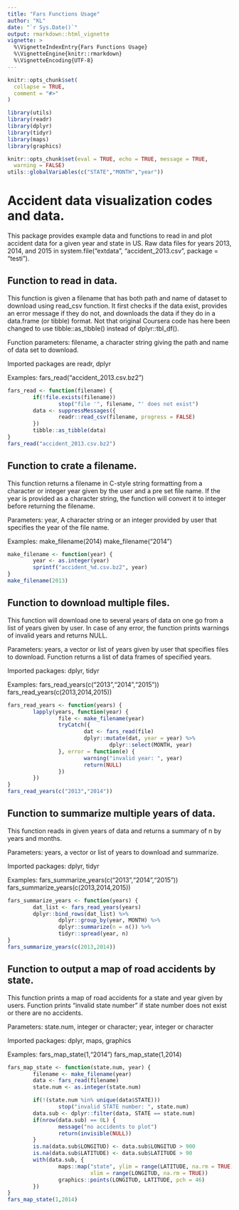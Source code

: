 ```yaml
---
title: "Fars Functions Usage"
author: "KL"
date: "`r Sys.Date()`"
output: rmarkdown::html_vignette
vignette: >
  %\VignetteIndexEntry{Fars Functions Usage}
  %\VignetteEngine{knitr::rmarkdown}
  %\VignetteEncoding{UTF-8}
---
```


```r
knitr::opts_chunk$set(
  collapse = TRUE,
  comment = "#>"
)
```

```r
library(utils)
library(readr)
library(dplyr)
library(tidyr)
library(maps)
library(graphics)
```
```r
knitr::opts_chunk$set(eval = TRUE, echo = TRUE, message = TRUE,
  warning = FALSE)
utils::globalVariables(c("STATE","MONTH","year"))
```
# Accident data visualization codes and data.

This package provides example data and functions to read in and plot accident data for a given year and state in US.
Raw data files for years 2013, 2014, and 2015 in system.file("extdata", "accident_2013.csv", package = "testi").

## Function to read in data.

This function is given a filename that has both path and name of dataset to download using read_csv function.
It first checks if the data exist, provides an error message if they do not, and downloads the data
if they do in a data.frame (or tibble) format. Not that original Coursera code has here been changed to use 
tibble::as_tibble() instead of dplyr::tbl_df().

Function parameters: filename, a character string giving the path and name of data set to download.

Imported packages are readr, dplyr

Examples: fars_read("accident_2013.csv.bz2")

```r
fars_read <- function(filename) {
        if(!file.exists(filename))
                stop("file '", filename, "' does not exist")
        data <- suppressMessages({
                readr::read_csv(filename, progress = FALSE)
        })
        tibble::as_tibble(data)
}
fars_read("accident_2013.csv.bz2")
```
## Function to crate a filename.

This function returns a filename in C-style string formatting from a character or integer year given by the user and a pre set file name. If the year is provided as a character string, the function will convert it to integer before returning the filename.

Parameters:  year, A character string or an integer provided by user that specifies the year of the file name.

Examples:
 make_filename(2014)
 make_filename("2014")

```r
make_filename <- function(year) {
        year <- as.integer(year)
        sprintf("accident_%d.csv.bz2", year)
}
make_filename(2013)
```
## Function to download multiple files.

This function will download one to several years of data on one go from a list of years given by user.
In case of any error, the function prints warnings of invalid years and returns NULL.

Parameters: years, a vector or list of years given by user that specifies files to download.
Function returns a list of data frames of specified years.

Imported packages: dplyr, tidyr

Examples:
 fars_read_years(c("2013","2014","2015"))
 fars_read_years(c(2013,2014,2015))

```r
fars_read_years <- function(years) {
        lapply(years, function(year) {
                file <- make_filename(year)
                tryCatch({
                        dat <- fars_read(file)
                        dplyr::mutate(dat, year = year) %>%
                                dplyr::select(MONTH, year)
                }, error = function(e) {
                        warning("invalid year: ", year)
                        return(NULL)
                })
        })
}
fars_read_years(c("2013","2014"))
```
## Function to summarize multiple years of data.

This function reads in given years of data and returns a summary of n by years and months.

Parameters: years, a vector or list of years to download and summarize.

Imported packages: dplyr, tidyr

Examples:
 fars_summarize_years(c("2013","2014","2015"))
 fars_summarize_years(c(2013,2014,2015))

```r
fars_summarize_years <- function(years) {
        dat_list <- fars_read_years(years)
        dplyr::bind_rows(dat_list) %>%
                dplyr::group_by(year, MONTH) %>%
                dplyr::summarize(n = n()) %>%
                tidyr::spread(year, n)
}
fars_summarize_years(c(2013,2014))
```
## Function to output a map of road accidents by state.

This function prints a map of road accidents for a state and year given by users. Function prints "invalid state number" if state number does not exist or there are no accidents.

Parameters: state.num, integer or character; year, integer or character

Imported packages: dplyr, maps, graphics

Examples:
 fars_map_state(1,"2014")
 fars_map_state(1,2014)

```r
fars_map_state <- function(state.num, year) {
        filename <- make_filename(year)
        data <- fars_read(filename)
        state.num <- as.integer(state.num)

        if(!(state.num %in% unique(data$STATE)))
                stop("invalid STATE number: ", state.num)
        data.sub <- dplyr::filter(data, STATE == state.num)
        if(nrow(data.sub) == 0L) {
                message("no accidents to plot")
                return(invisible(NULL))
        }
        is.na(data.sub$LONGITUD) <- data.sub$LONGITUD > 900
        is.na(data.sub$LATITUDE) <- data.sub$LATITUDE > 90
        with(data.sub, {
                maps::map("state", ylim = range(LATITUDE, na.rm = TRUE),
                          xlim = range(LONGITUD, na.rm = TRUE))
                graphics::points(LONGITUD, LATITUDE, pch = 46)
        })
}
fars_map_state(1,2014)
```
